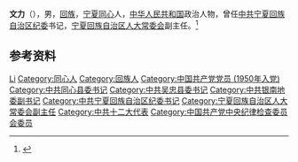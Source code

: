'''文力'''（{{bd|？|}}），男，[[回族|回族]]，[[宁夏|宁夏]][[同心|同心]]人，[[中华人民共和国|中华人民共和国]]政治人物，曾任[[中共宁夏回族自治区纪委|中共宁夏回族自治区纪委]]书记，[[宁夏回族自治区人大常委会|宁夏回族自治区人大常委会]]副主任。<ref>{{cite book|title=宁夏百科全书|author=《宁夏百科全书》编纂委员会编|publisher=宁夏人民出版社|year=1998|isbn=|location=|page=}}</ref>

== 参考资料 ==
{{reflist}}

{{中国人物小作品}}

{{Authority control}}
{{DEFAULTSORT:Wen文}}
[[Category:文姓|Li]]
[[Category:同心人|Category:同心人]]
[[Category:回族人|Category:回族人]]
[[Category:中国共产党党员_(1950年入党)|Category:中国共产党党员 (1950年入党)]]
[[Category:中共同心县委书记|Category:中共同心县委书记]]
[[Category:中共吴忠县委书记|Category:中共吴忠县委书记]]
[[Category:中共银南地委副书记|Category:中共银南地委副书记]]
[[Category:中共宁夏回族自治区纪委书记|Category:中共宁夏回族自治区纪委书记]]
[[Category:宁夏回族自治区人大常委会副主任|Category:宁夏回族自治区人大常委会副主任]]
[[Category:中共十二大代表|Category:中共十二大代表]]
[[Category:中国共产党中央纪律检查委员会委员|Category:中国共产党中央纪律检查委员会委员]]